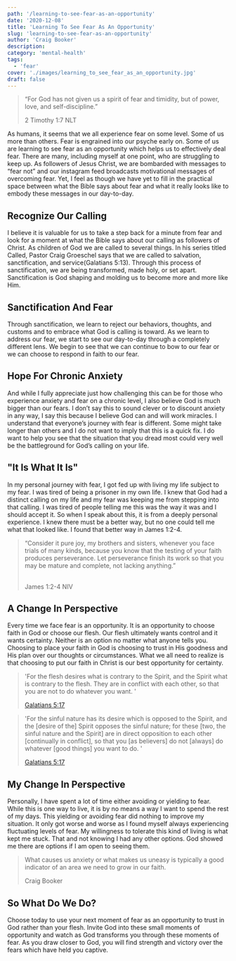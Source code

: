 ```yaml
---
path: '/learning-to-see-fear-as-an-opportunity'
date: '2020-12-08'
title: 'Learning To See Fear As An Opportunity'
slug: 'learning-to-see-fear-as-an-opportunity'
author: 'Craig Booker'
description:
category: 'mental-health'
tags:
  - 'fear'
cover: './images/learning_to_see_fear_as_an_opportunity.jpg'
draft: false
---
```


> “For God has not given us a spirit of fear and timidity, but of power, love, and self-discipline.”
>
> ‭‭2 Timothy‬ ‭1:7‬ ‭NLT‬‬

As humans, it seems that we all experience fear on some level. Some of us more than others. Fear is engrained into our psyche early on. Some of us are learning to see fear as an opportunity which helps us to effectively deal fear. There are many, including myself at one point, who are struggling to keep up. As followers of Jesus Christ, we are bombarded with messages to “fear not” and our instagram feed broadcasts motivational messages of overcoming fear. Yet, I feel as though we have yet to fill in the practical space between what the Bible says about fear and what it really looks like to embody these messages in our day-to-day.

## Recognize Our Calling

I believe it is valuable for us to take a step back for a minute from fear and look for a moment at what the Bible says about our calling as followers of Christ. As children of God we are called to several things. In his series titled Called, Pastor Craig Groeschel says that we are called to salvation, sanctification, and service(Galatians 5:13). Through this process of sanctification, we are being transformed, made holy, or set apart. Sanctification is God shaping and molding us to become more and more like Him.

## Sanctification And Fear

Through sanctification, we learn to reject our behaviors, thoughts, and customs and to embrace what God is calling is toward. As we learn to address our fear, we start to see our day-to-day through a completely different lens. We begin to see that we can continue to bow to our fear or we can choose to respond in faith to our fear.

## Hope For Chronic Anxiety

And while I fully appreciate just how challenging this can be for those who experience anxiety and fear on a chronic level, I also believe God is much bigger than our fears. I don’t say this to sound clever or to discount anxiety in any way, I say this because I believe God can and will work miracles. I understand that everyone’s journey with fear is different. Some might take longer than others and I do not want to imply that this is a quick fix. I do want to help you see that the situation that you dread most could very well be the battleground for God’s calling on your life.

## "It Is What It Is"

In my personal journey with fear, I got fed up with living my life subject to my fear. I was tired of being a prisoner in my own life. I knew that God had a distinct calling on my life and my fear was keeping me from stepping into that calling. I was tired of people telling me this was the way it was and I should accept it. So when I speak about this, it is from a deeply personal experience. I knew there must be a better way, but no one could tell me what that looked like. I found that better way in James 1:2-4.

> “Consider it pure joy, my brothers and sisters, whenever you face trials of many kinds, because you know that the testing of your faith produces perseverance. Let perseverance finish its work so that you may be mature and complete, not lacking anything.”  
> ‭‬‬
>
> ‭James‬ ‭1:2-4‬ ‭NIV

## A Change In Perspective

Every time we face fear is an opportunity. It is an opportunity to choose faith in God or choose our flesh. Our flesh ultimately wants control and it wants certainty. Neither is an option no matter what anyone tells you. Choosing to place your faith in God is choosing to trust in His goodness and His plan over our thoughts or circumstances. What we all need to realize is that choosing to put our faith in Christ is our best opportunity for certainty.

> 'For the flesh desires what is contrary to the Spirit, and the Spirit what is contrary to the flesh. They are in conflict with each other, so that you are not to do whatever you want. '
>
> [Galatians 5:17](https://www.bible.com/bible/111/GAL.5.17)

> 'For the sinful nature has its desire which is opposed to the Spirit, and the \[desire of the\] Spirit opposes the sinful nature; for these \[two, the sinful nature and the Spirit\] are in direct opposition to each other \[continually in conflict\], so that you \[as believers\] do not \[always\] do whatever \[good things\] you want to do. '
>
> [Galatians 5:17](https://www.bible.com/bible/1588/GAL.5.17)

## My Change In Perspective

Personally, I have spent a lot of time either avoiding or yielding to fear. While this is one way to live, it is by no means a way I want to spend the rest of my days. This yielding or avoiding fear did nothing to improve my situation. It only got worse and worse as I found myself always experiencing fluctuating levels of fear. My willingness to tolerate this kind of living is what kept me stuck. That and not knowing I had any other options. God showed me there are options if I am open to seeing them.

> What causes us anxiety or what makes us uneasy is typically a good indicator of an area we need to grow in our faith.
>
> Craig Booker

## So What Do We Do?

Choose today to use your next moment of fear as an opportunity to trust in God rather than your flesh. Invite God into these small moments of opportunity and watch as God transforms you through these moments of fear. As you draw closer to God, you will find strength and victory over the fears which have held you captive.
